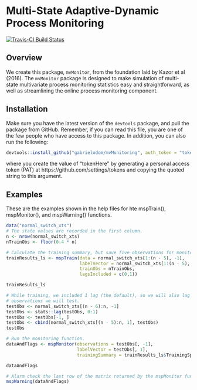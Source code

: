 # Multi-State Adaptive-Dynamic Process Monitoring

[![Travis-CI Build Status](https://travis-ci.com/gabrielodom/mvMonitoring.svg?token=ZzKTz9X2qQxWeqCPkaKq&branch=master)](https://travis-ci.com/gabrielodom/mvMonitoring)

## Overview
We create this package, `mvMonitor`, from the foundation laid by Kazor et al (2016). The `mvMonitor` package is designed to make simulation of multi-state multivariate process monitoring statistics easy and straightforward, as well as streamlining the online process monitoring component.

## Installation
Make sure you have the latest version of the `devtools` package, and pull the package from GitHub. Remember, if you can read this file, you are one of the few people who have access to this package. In addition, you can also run the following:
```r
devtools::install_github("gabrielodom/mvMonitoring", auth_token = "tokenHere")
```
where you create the value of "tokenHere" by generating a personal access token (PAT) at https://github.com/settings/tokens and copying the quoted string to this argument.

## Examples
These are the examples shown in the help files for hte mspTrain(), mspMonitor(), and mspWarning() functions.
```r
data("normal_switch_xts")
# The state values are recorded in the first column.
n <- nrow(normal_switch_xts)
nTrainObs <- floor(0.4 * n)

# Calculate the training summary, but save five observations for monitoring.
trainResults_ls <- mspTrain(data = normal_switch_xts[1:(n - 5), -1],
                            labelVector = normal_switch_xts[1:(n - 5), 1],
                            trainObs = nTrainObs,
                            lagsIncluded = c(0,1))

trainResults_ls

# While training, we included 1 lag (the default), so we will also lag the
# observations we will test.
testObs <- normal_switch_xts[(n - 6):n, -1]
testObs <- stats::lag(testObs, 0:1)
testObs <- testObs[-1, ]
testObs <- cbind(normal_switch_xts[(n - 5):n, 1], testObs)
testObs

# Run the monitoring function.
dataAndFlags <- mspMonitor(observations = testObs[, -1],
                           labelVector = testObs[, 1],
                           trainingSummary = trainResults_ls$TrainingSpecs)

dataAndFlags

# Alarm check the last row of the matrix returned by the mspMonitor function
mspWarning(dataAndFlags)
```
